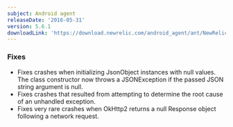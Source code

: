 ```yaml
---
subject: Android agent
releaseDate: '2016-05-31'
version: 5.6.1
downloadLink: 'https://download.newrelic.com/android_agent/ant/NewRelic_Android_Agent_5.6.1.zip'
---
```


### Fixes

* Fixes crashes when initializing JsonObject instances with null values. The class constructor now throws a JSONException if the passed JSON string argument is null.
* Fixes crashes that resulted from attempting to determine the root cause of an unhandled exception.
* Fixes very rare crashes when OkHttp2 returns a null Response object following a network request.
